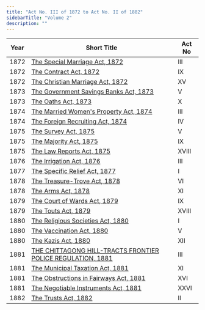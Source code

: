 ```yaml
---
title: "Act No. III of 1872 to Act No. II of 1882"
sidebarTitle: "Volume 2"
description: ""
---
```


| Year | Short Title | Act No |
|------|-------------|--------|
| 1872 | [The Special Marriage Act, 1872](/laws/volume-2/act-25) | III |
| 1872 | [The Contract Act, 1872](/laws/volume-2/act-26) | IX |
| 1872 | [The Christian Marriage Act, 1872](/laws/volume-2/act-27) | XV |
| 1873 | [The Government Savings Banks Act, 1873](/laws/volume-2/act-28) | V |
| 1873 | [The Oaths Act, 1873](/laws/volume-2/act-29) | X |
| 1874 | [The Married Women's Property Act, 1874](/laws/volume-2/act-30) | III |
| 1874 | [The Foreign Recruiting Act, 1874](/laws/volume-2/act-31) | IV |
| 1875 | [The Survey Act, 1875](/laws/volume-2/act-32) | V |
| 1875 | [The Majority Act, 1875](/laws/volume-2/act-33) | IX |
| 1875 | [The Law Reports Act, 1875](/laws/volume-2/act-34) | XVIII |
| 1876 | [The Irrigation Act, 1876](/laws/volume-2/act-35) | III |
| 1877 | [The Specific Relief Act, 1877](/laws/volume-2/act-36) | I |
| 1878 | [The Treasure-Trove Act, 1878](/laws/volume-2/act-37) | VI |
| 1878 | [The Arms Act, 1878](/laws/volume-2/act-38) | XI |
| 1879 | [The Court of Wards Act, 1879](/laws/volume-2/act-39) | IX |
| 1879 | [The Touts Act, 1879](/laws/volume-2/act-40) | XVIII |
| 1880 | [The Religious Societies Act, 1880](/laws/volume-2/act-41) | I |
| 1880 | [The Vaccination Act, 1880](/laws/volume-2/act-42) | V |
| 1880 | [The Kazis Act, 1880](/laws/volume-2/act-43) | XII |
| 1881 | [THE CHITTAGONG HILL-TRACTS FRONTIER POLICE REGULATION, 1881](/laws/volume-2/act-1324) | III |
| 1881 | [The Municipal Taxation Act, 1881](/laws/volume-2/act-44) | XI |
| 1881 | [The Obstructions in Fairways Act, 1881](/laws/volume-2/act-45) | XVI |
| 1881 | [The Negotiable Instruments Act, 1881](/laws/volume-2/act-46) | XXVI |
| 1882 | [The Trusts Act, 1882](/laws/volume-2/act-47) | II |
